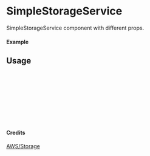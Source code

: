 
<Meta of={SimpleStorageService} title="AWS/Storage/SimpleStorageService" />

# SimpleStorageService

SimpleStorageService component with different props.

#### Example

<Canvas of={SimpleStorageService.Primary} />

## Usage

```ts
import { SimpleStorageService } from "yadl-ui";

const Example = () => {
  return (
      <SimpleStorageService />
  );
};

export default Example;
```

#### Credits
[AWS/Storage](https://aws-icons.com/)
